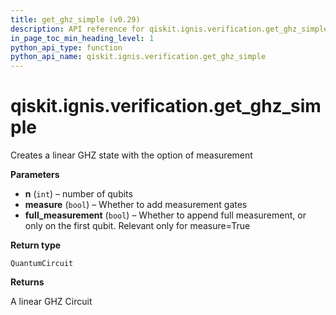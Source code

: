 ```yaml
---
title: get_ghz_simple (v0.29)
description: API reference for qiskit.ignis.verification.get_ghz_simple in qiskit v0.29
in_page_toc_min_heading_level: 1
python_api_type: function
python_api_name: qiskit.ignis.verification.get_ghz_simple
---
```


<span id="qiskit-ignis-verification-get-ghz-simple" />

# qiskit.ignis.verification.get\_ghz\_simple

<Function id="qiskit.ignis.verification.get_ghz_simple" isDedicatedPage={true} github="https://github.com/qiskit-community/qiskit-ignis/tree/stable/0.6/qiskit/ignis/verification/entanglement/linear.py" signature="get_ghz_simple(n, measure=True, full_measurement=True)">
  Creates a linear GHZ state with the option of measurement

  **Parameters**

  *   **n** (`int`) – number of qubits
  *   **measure** (`bool`) – Whether to add measurement gates
  *   **full\_measurement** (`bool`) – Whether to append full measurement, or only on the first qubit. Relevant only for measure=True

  **Return type**

  `QuantumCircuit`

  **Returns**

  A linear GHZ Circuit
</Function>

